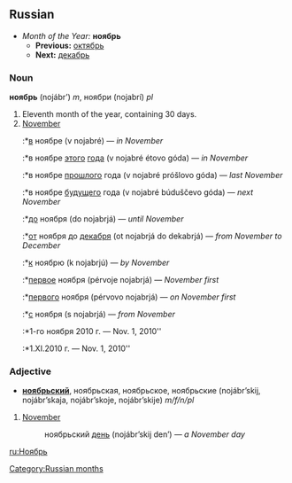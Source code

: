 [[Category:Russian months]]
==Russian==
*''Month of the Year:'' '''ноябрь'''
**'''Previous:''' [[октябрь]]
**'''Next:''' [[декабрь]]

===Noun===
'''ноябрь''' (nojábr’) ''m'', ноябри (nojabrí) ''pl''

#Eleventh month of the year, containing 30 days.
#[[November]]
#:*[[в]] ноябре (v nojabré) — ''in November''
#:*в ноябре [[этот|этого]] [[год|года]] (v nojabré étovo góda) — ''in November''
#:*в ноябре [[прошлый|прошлого]] года (v nojabré próšlovo góda) — ''last November''
#:*в ноябре [[будущий|будущего]] года (v nojabré búduščevo góda) — ''next November''
#:*[[до]] ноября (do nojabrjá) — ''until November''
#:*[[от]] ноября до [[декабрь|декабря]] (ot nojabrjá do dekabrjá) — ''from November to December''
#:*[[к]] ноябрю (k nojabrjú) — ''by November''
#:*[[первый|первое]] ноября (pérvoje nojabrjá) — ''November first''
#:*[[первый|первого]] ноября (pérvovo nojabrjá) — ''on November first''
#:*[[с]] ноября (s nojabrjá) — ''from November''
#:*1-го ноября 2010 г. — Nov. 1, 2010''
#:*1.XI.2010 г. — Nov. 1, 2010''

===Adjective===
*'''[[ноябрьский]]''', ноябрьская, ноябрьское, ноябрьские (nojábr’skij, nojábr’skaja, nojábr’skoje, nojábr’skije) ''m/f/n/pl''

#[[November]]
#: ноябрьский [[день]] (nojábr’skij den’) — ''a November day''

[[ru:Ноябрь]]